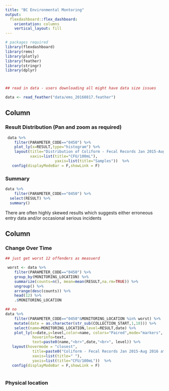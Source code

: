 ```yaml
---
title: "BC Environmental Montoring"
output: 
  flexdashboard::flex_dashboard:
    orientation: columns
    vertical_layout: fill
---
```


```r
# packages required
library(flexdashboard)
library(rems)
library(plotly)
library(feather)
library(stringr)
library(dplyr)



## read in data - users downloading all might have data size issues

data <- read_feather("data/ems_20160817.feather")
```




Column {data-width=300}
-----------------------------------------------------------------------


### Result Distribution (Pan and zoom as required)

```r

 data %>%
    filter(PARAMETER_CODE=="0450") %>%
    plot_ly(x=RESULT,type="histogram") %>% 
    layout(title="Distribution of Coliform - Fecal Records Jan 2015-August 2016",
           xaxis=list(title="CFU/100mL"),
                      yaxis=list(title="Samples"))  %>% 
   config(displayModeBar = F,showLink = F)

```



### Summary

```r

data %>%
    filter(PARAMETER_CODE=="0450") %>%
  select(RESULT) %>% 
  summary()

```

There are often highly skewed results which suggests either erroneous entry data and/or occasional
serious incidents

Column {data-width=700}
-----------------------------------------------------------------------

### Change Over Time

```r

## just get worst 12 offenders as measuerd

 worst <- data %>% 
    filter(PARAMETER_CODE=="0450") %>% 
    group_by(MONITORING_LOCATION) %>% 
    summarize(counts=n(), mean=mean(RESULT,na.rm=TRUE)) %>% 
    ungroup() %>% 
    arrange(desc(counts)) %>% 
    head(12) %>% 
    .$MONITORING_LOCATION

## no
data %>% 
    filter(PARAMETER_CODE=="0450"&MONITORING_LOCATION %in% worst) %>% 
    mutate(date = as.character(str_sub(COLLECTION_START,1,10))) %>% 
    select(name=MONITORING_LOCATION,level=RESULT,date) %>% 
    plot_ly(x=date,y=level,color=name, colors="Paired",mode="markers",
            hoverinfo=text,
            text=paste0(name,"<br>",date,"<br>", level)) %>% 
   layout(hovermode = "closest",
            title=paste0("Coliform - Fecal Records Jan 2015-Aug 2016 at sites with highest Av"),
            xaxis=list(title=" "),
            yaxis=list(title="CFU/100mL"))  %>% 
   config(displayModeBar = F,showLink = F)
     

```

### Physical location

```r

```

